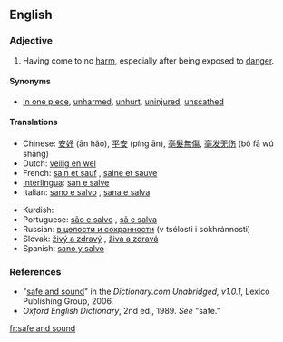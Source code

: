 ==English==
===Adjective===
{{en-adj|pos=[[safe]] [[and]] [[sound]]|-}}

#Having come to no [[harm]], especially after being exposed to [[danger]].

====Synonyms====
*[[in one piece]], [[unharmed]], [[unhurt]], [[uninjured]], [[unscathed]]

====Translations====
{{top}}
*Chinese: [[安好]] (ān hǎo), [[平安]] (píng ān), [[亳髮無傷]], [[亳发无伤]] (bò fā wú shāng)
*Dutch: [[veilig en wel]]
*French: [[sain et sauf]] {{m}}, [[saine et sauve]] {{f}}
*[[Interlingua]]: [[san e salve]]
*Italian: [[sano e salvo]] {{m}}, [[sana e salva]] {{f}}
{{mid}}
*Kurdish: {{KUchar|[[ساغ و سه‌لیم]]}}
*Portuguese: [[são e salvo]] {{m}}, [[sã e salva]] {{f}}
*Russian: [[в целости и сохранности]] (v tsélosti i sokhránnosti)
*Slovak: [[živý a zdravý]] {{m}}, [[živá a zdravá]] {{f}}
*Spanish: [[sano y salvo]]
{{bottom}}

===References===
*"[http://dictionary.reference.com/search?r=2&q=safe%20and%20sound safe and sound]" in the ''Dictionary.com Unabridged, v1.0.1'', Lexico Publishing Group, 2006.
*''Oxford English Dictionary'', 2nd ed., 1989.  ''See'' "safe."

[[fr:safe and sound]]